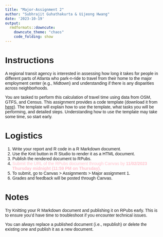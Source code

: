 ```yaml
---
title: "Major-Assignment 2"
author: "Subhrajit Guhathakurta & Uijeong Hwang"
date: '2023-10-19'
output:
  rmdformats::downcute:
    downcute_theme: "chaos"
    code_folding: show
---
```


<style type="text/css">
  body{
  font-family: Arial;
  }
</style>

# Instructions

A regional transit agency is interested in assessing how long it takes for people in different parts of Atlanta who park-n-ride to travel from their home to the major employment center (e.g., Midtown) and understanding if there is any disparities across neighborhoods. 

You are tasked to perform this calculation of travel time using data from OSM, GTFS, and Census. This assignment provides a code template (download it from [here](https://ujhwang.github.io/UrbanAnalytics2023/Assignment/major_2/major_assignment_2_template.Rmd)). The template will explain how to use the template, what tasks you will be performing, and detailed steps. Understanding how to use the template may take some time, so start early.

# Logistics
1. Write your report and R code in a R Markdown document. 
2. Use the Knit button in R Studio to render it as a HTML document.
3. Publish the rendered document to RPubs.
4. <font color="pink">Submit the URL of the RPubs document through Canvas by **11/02/2023 Thursday midnight (11:59 PM on Thursday).** </font>
5. To submit, go to Canvas > Assignments > Major assignment 1.
6. Grades and feedback will be posted through Canvas.



    
# Notes
Try Knitting your R Markdown document and publishing it on RPubs early. This is to ensure you'd have time to troubleshoot if you encounter technical issues.

You can always replace a published document (i.e., republish) or delete the existing one and publish it as a new document. 